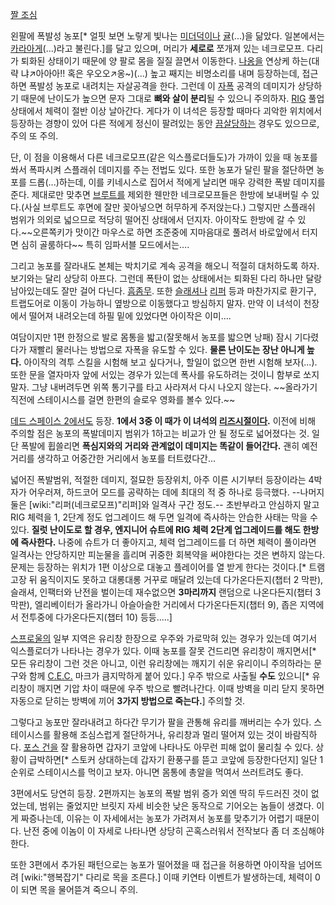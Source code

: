 [http://images3.wikia.nocookie.net/__cb20091114175422/deadspace/images/f/f0/Dead-space-20080916032640242_640w.jpg 짤 조심]

왼팔에 폭발성 농포[* 얼핏 보면 노랗게 빛나는 [[미더덕]]이나 [[귤]](...)을 닮았다. 일본에서는 [[카라아게]](...)라고 불린다.]를 달고 있으며, 머리가 '''세로로''' 쪼개져 있는 네크로모프. 다리가 퇴화된 상태이기 때문에 양 팔로 몸을 질질 끌면서 이동한다. [[나옹]]을 연상케 하는(대략 냐↗아아아!! 혹은 우오오↗옹~)(...) 높고 째지는 비명소리를 내며 등장하는데, 접근하면 폭발성 농포로 내려치는 자살공격을 한다. 그런데 이 [[자폭]] 공격의 데미지가 상당하기 때문에 난이도가 높으면 문자 그대로 '''뼈와 살이 분리'''될 수 있으니 주의하자. [[RIG]] 풀업 상태에서 체력이 절반 이상 날아간다. 게다가 이 녀석은 등장할 때마다 괴악한 위치에서 등장하는 경향이 있어 다른 적에게 정신이 팔려있는 동안 [[끔살]]당하는 경우도 있으므로, 주의 또 주의.

단, 이 점을 이용해서 다른 네크로모프(같은 익스플로더들도)가 가까이 있을 때 농포를 쏴서 폭파시켜 스플래쉬 데미지를 주는 전법도 있다. 또한 농포가 달린 팔을 절단하면 농포를 드롭(...)하는데, 이를 키네시스로 집어서 적에게 날리면 매우 강력한 폭발 데미지를 준다. 제대로만 맞추면 [[브루트]]를 제외한 웬만한 네크로모프들은 한방에 보내버릴 수 있다.(사실 브루트도 후면에 잘만 꽂아넣으면 허무하게 주저앉는다.) 그렇지만 스플래쉬 범위가 의외로 넓으므로 적당히 떨어진 상태에서 던지자. 아이작도 한방에 갈 수 있다.~~오른쪽키가 맛이간 마우스로 하면 조준중에 지마음대로 풀려서 바로앞에서 터지면 심히 골룸하다~~ 특히 임파서블 모드에서는….

그리고 농포를 잘라내도 본체는 박치기로 계속 공격을 해오니 적절히 대처하도록 하자. 보기와는 달리 상당히 아프다. 그런데 폭탄이 없는 상태에서는 퇴화된 다리 하나만 달랑 남아있는데도 잘만 걸어 다닌다. [[흠좀무]]. 또한 [[슬래셔]]나 [[리퍼]] 등과 마찬가지로 환기구, 트랩도어로 이동이 가능하니 옆방으로 이동했다고 방심하지 말자. 만약 이 녀석이 천장에서 떨어져 내려오는데 하필 밑에 있었다면 아이작은 이미….

여담이지만 1편 한정으로 발로 몸통을 밟고(잘못해서 농포를 밟으면 낭패) 잠시 기다렸다가 재빨리 물러나는 방법으로 자폭을 유도할 수 있다. '''물론 난이도는 장난 아니게 높다.''' 아이작의 격투 스킬을 시험해 보고 싶다거나, 할일이 없으면 한번 시험해 보자(...). 또한 문을 열자마자 앞에 서있는 경우가 있는데 폭사를 유도하려는 것이니 함부로 쏘지 말자. 그냥 내버려두면 위쪽 통기구를 타고 사라져서 다시 나오지 않는다. ~~올라가기 직전에 스테이시스를 걸면 한편의 슬로우 영화를 볼수 있다.~~

[[데드 스페이스 2]]에서도 등장. '''1에서 3중 이 때가 이 녀석의 [[리즈시절]]이다.''' 이전에 비해 주의할 점은 농포의 폭발데미지 범위가 1하고는 비교가 안 될 정도로 넓어졌다는 것. 일단 폭발에 휩쓸리면 '''폭심지와의 거리와 관계없이 데미지는 똑같이 들어간다.''' 괜히 예전 거리를 생각하고 어중간한 거리에서 농포를 터트렸다간...

넓어진 폭발범위, 적절한 데미지, 절묘한 등장위치, 아주 이른 시기부터 등장이라는 4박자가 어우러져, 하드코어 모드를 공략하는 데에 최대의 적 중 하나로 등극했다. --나머지 둘은 [wiki:"리퍼(네크로모프)"리퍼]와 일격사 구간 정도.-- 초반부라고 안심하지 말고 RIG 체력을 1, 2단계 정도 업그레이드 해 두면 일격에 즉사하는 안습한 사태는 막을 수 있다. '''질럿 난이도로 할 경우, 엔지니어 슈트에 RIG 체력 2단계 업그레이드를 해도 한방에 즉사한다.''' 나중에 슈트가 더 좋아지고, 체력 업그레이드를 더 하면 체력이 풀이라면 일격사는 안당하지만 피눈물을 흘리며 귀중한 회복약을 써야한다는 것은 변하지 않는다. 문제는 등장하는 위치가 1편 이상으로 대놓고 플레이어를 열 받게 한다는 것이다.[* 트램 고장 뒤 움직이지도 못하고 대롱대롱 거꾸로 매달려 있는데 다가온다든지(챕터 2 막판), 슬래셔, 인팩터와 난전을 벌이는데 재수없으면 '''3마리까지''' 랜덤으로 나온다든지(챕터 3 막판), 엘리베이터가 올라가니 아슬아슬한 거리에서 다가온다든지(챕터 9), 좁은 지역에서 전투중에 다가온다든지(챕터 10) 등등.....]

[[스프로울]]의 일부 지역은 유리창 한장으로 우주와 가로막혀 있는 경우가 있는데 여기서 익스플로더가 나타나는 경우가 있다. 이때 농포를 잘못 건드리면 유리창이 깨지면서[* 모든 유리창이 그런 것은 아니고, 이런 유리창에는 깨지기 쉬운 유리이니 주의하라는 문구와 함께 [[C.E.C.]] 마크가 큼지막하게 붙어 있다.] 우주 밖으로 사출될 '''수도''' 있으니[* 유리창이 깨지면 기압 차이 때문에 우주 밖으로 빨려나간다. 이때 방벽을 미리 닫지 못하면 자동으로 닫히는 방벽에 끼어 '''3가지 방법으로 죽는다.'''] 주의할 것.

그렇다고 농포만 잘라내려고 하다간 무기가 팔을 관통해 유리를 깨버리는 수가 있다. 스테이시스를 활용해 조심스럽게 절단하거나, 유리창과 멀리 떨어져 있는 것이 바람직하다. [[포스 건]]을 잘 활용하면 갑자기 코앞에 나타나도 아무런 피해 없이 물리칠 수 있다. 상황이 급박하면[* 스토커 상대하는데 갑자기 환풍구를 뜯고 코앞에 등장한다던지] 일단 1순위로 스테이시스를 먹이고 보자. 아니면 몸통에 총알을 먹여서 쓰러트려도 좋다.

3편에서도 당연히 등장. 2편까지는 농포의 폭발 범위 증가 외엔 딱히 두드러진 것이 없었는데, 범위는 줄었지만 브릿지 자세 비슷한 낮은 동작으로 기어오는 놈들이 생겼다. 이게 짜증나는데, 이유는 이 자세에서는 농포가 가려져서 농포를 맞추기가 어렵기 때문이다. 난전 중에 이놈이 이 자세로 나타나면 상당히 곤혹스러워서 전작보다 좀 더 조심해야한다.

또한 3편에서 추가된 패턴으로는 농포가 떨어졌을 때 접근을 허용하면 아이작을 넘어뜨려 [wiki:"행복잡기" 다리로 목을 조른다.] 이때 키연타 이벤트가 발생하는데, 체력이 0이 되면 목을 물어뜯겨 죽으니 주의.

